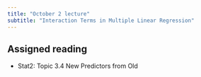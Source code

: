 ```yaml
---
title: "October 2 lecture"
subtitle: "Interaction Terms in Multiple Linear Regression"
---
```


## Assigned reading

- Stat2: Topic 3.4 New Predictors from Old